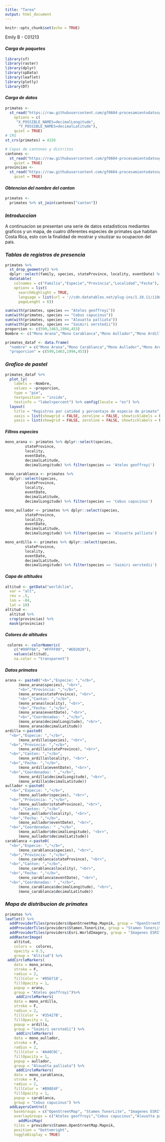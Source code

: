 ---
title: "Tarea"
output: html_document
---

```{r setup, include=FALSE}
knitr::opts_chunk$set(echo = TRUE)
```

Emily B - C01213

#### *Carga de paquetes* 
```{r message=FALSE, warning=FALSE}
library(sf)
library(raster)
library(dplyr)
library(spData)
library(leaflet)
library(plotly)
library(DT)
```
  
  
#### *Carga de datos*
```{r echo TRUE, message=FALSE, quiet= TRUE}
primates <-
  st_read("https://raw.githubusercontent.com/gf0604-procesamientodatosgeograficos/2021i-datos/main/gbif/primates-cr-registros.csv",
    options = c(
     "X_POSSIBLE_NAMES=decimalLongitude",
      "Y_POSSIBLE_NAMES=decimalLatitude"),
    quiet = TRUE)
# CRS
st_crs(primates) = 4326

# Capas de cantones y distritos
cantones <-
  st_read("https://raw.githubusercontent.com/gf0604-procesamientodatosgeograficos/2021i-datos/main/ign/delimitacion-territorial-administrativa/cr_cantones_simp_wgs84.geojson",
    quiet = TRUE)
provincias <-
  st_read("https://raw.githubusercontent.com/gf0604-procesamientodatosgeograficos/2021i-datos/main/ign/delimitacion-territorial-administrativa/cr_provincias_simp_wgs84.geojson",
    quiet = TRUE)
```
  
  
#### *Obtencion del nombre del canton*
```{r message=FALSE}
primates <-
  primates %>% st_join(cantones["canton"])
```
  
  
### *__Introduccion__*
A continuacion se presentan una serie de datos estadisticos mediantes graficos y un mapa, de cuatro diferentes especies de primates que habitan Costa Rica, esto con la finalidad de mostrar y visulizar su ocupacion del pais.
  
  
### *__Tablas de registros de presencia__*
```{r message=FALSE, warning=FALSE}
primates %>%
  st_drop_geometry() %>%
  dplyr::select(family, species, stateProvince, locality, eventDate) %>%
  datatable(
    colnames = c("Familia","Especie","Provincia","Localidad","Fecha"),
    options = list(
      searchHighlight = TRUE,
      language = list(url = '//cdn.datatables.net/plug-ins/1.10.11/i18n/Spanish.json'), 
      pageLenght = 6))
```
  
```{r message=FALSE, echo=TRUE, warning=FALSE, include=FALSE}
sum(with(primates, species == "Ateles geoffroyi"))
sum(with(primates, species == "Cebus capucinus"))
sum(with(primates, species == "Alouatta palliata"))
sum(with(primates, species == "Saimiri oerstedii"))
proporcion <- c(599,1463,1994,453) 
Nombre <- c("Mono Arana","Mono Carablanca","Mono Aullador","Mono Ardilla")
``` 

```{r message=FALSE, echo=TRUE, include=FALSE}
primates_dataf <- data.frame(
  "nombre" = c("Mono Arana","Mono Carablanca","Mono Aullador","Mono Ardilla"),
  "proporcion" = c(599,1463,1994,453))
```
  
  
### *__Grafico de pastel__* 
```{r echo=FALSE}
primates_dataf %>%
  plot_ly(
    labels = ~Nombre,
    values = ~proporcion,
    type = "pie",
    textposition = "inside",
    textinfo = "label+percent") %>% config(locale = "es") %>%
  layout(
    title = "Registros por catidad y porcentaje de especie de primate",
    xaxis = list(showgrid = FALSE, zeroline = FALSE, showticklabels = FALSE),
    yaxis = list(showgrid = FALSE, zeroline = FALSE, showticklabels = FALSE))
```
  
  
#### *Filtros especies*
```{r message=FALSE,echo=TRUE}
mono_arana <- primates %>% dplyr::select(species,
         stateProvince,
         locality,
         eventDate,
         decimalLatitude,
         decimalLongitude) %>% filter(species == 'Ateles geoffroyi')

mono_carablanca <- primates %>%
  dplyr::select(species,
         stateProvince,
         locality,
         eventDate,
         decimalLatitude,
         decimalLongitude) %>% filter(species == 'Cebus capucinus')

mono_aullador <- primates %>% dplyr::select(species,
         stateProvince,
         locality,
         eventDate,
         decimalLatitude,
         decimalLongitude) %>% filter(species == 'Alouatta palliata')

mono_ardilla <- primates %>% dplyr::select(species,
         stateProvince,
         locality,
         eventDate,
         decimalLatitude,
         decimalLongitude) %>% filter(species == 'Saimiri oerstedii')
```

#### *Capa de altitudes*
```{r message=FALSE,echo=TRUE}
altitud <- getData("worldclim",
  var = "alt",
  res = .5,
  lon = -84,
  lat = 10)
altitud <-
  altitud %>%
  crop(provincias) %>%
  mask(provincias)
```

#### *Colores de altitudes*
```{r message=FALSE,echo=TRUE}
 colores <- colorNumeric(
    c("#99FF66", "#FFFF09", "#E02020"), 
    values(altitud), 
    na.color = "transparent")
```
  
  
#### *Datos primates*
```{r message=FALSE,echo=TRUE}
arana <- paste0("<b>","Especie: ","</b>",
      (mono_arana$species), "<br>",
      "<b>","Provincia: ","</b>",
      (mono_arana$stateProvince), "<br>",
      "<b>","Canton: ","</b>",
      (mono_arana$locality), "<br>",
      "<b>","Fecha: ","</b>",
      (mono_arana$eventDate), "<br>",
      "<b>","Coordenadas: " ,"</b>",
      (mono_arana$decimalLongitude), "<br>",
      (mono_arana$decimalLatitude))
ardilla <-paste0(
  "<b>","Especie: ","</b>",
      (mono_ardilla$species), "<br>",
  "<b>","Provincia: ","</b>",
      (mono_ardilla$stateProvince), "<br>",
  "<b>","Canton: ","</b>",
      (mono_ardilla$locality), "<br>",
  "<b>","Fecha: ","</b>",
      (mono_ardilla$eventDate), "<br>",
  "<b>","Coordenadas: " ,"</b>",
      (mono_ardilla$decimalLongitude), "<br>",
      (mono_ardilla$decimalLatitude))
aullador <-paste0(
  "<b>","Especie: ","</b>",
      (mono_aullador$species), "<br>",
  "<b>","Provincia: ","</b>",
      (mono_aullador$stateProvince), "<br>",
  "<b>","Canton: ","</b>",
      (mono_aullador$locality), "<br>",
  "<b>","Fecha: ","</b>",
      (mono_aullador$eventDate), "<br>",
  "<b>","Coordenadas: " ,"</b>",
      (mono_aullador$decimalLongitude), "<br>",
      (mono_aullador$decimalLatitude))
carablanca <-paste0(
  "<b>","Especie: ","</b>",
      (mono_carablanca$species), "<br>",
  "<b>","Provincia: ","</b>",
      (mono_carablanca$stateProvince), "<br>",
  "<b>","Canton: ","</b>",
      (mono_carablanca$locality), "<br>",
  "<b>","Fecha: ","</b>",
      (mono_carablanca$eventDate), "<br>",
  "<b>","Coordenadas: " ,"</b>",
      (mono_carablanca$decimalLongitude), "<br>",
      (mono_carablanca$decimalLatitude))
```
  
  
### *__Mapa de distribucion de primates__*
```{r echo=TRUE, message=FALSE, warning=FALSE}
primates %>%
leaflet() %>%
  addProviderTiles(providers$OpenStreetMap.Mapnik, group = "OpenStreetMap") %>%
  addProviderTiles(providers$Stamen.TonerLite, group = "Stamen TonerLite") %>%
  addProviderTiles(providers$Esri.WorldImagery, group = "Imagenes ESRI") %>%
  addRasterImage(
    altitud, 
    colors =  colores, 
    opacity = 0.5,
    group = "Altitud") %>%
 addCircleMarkers(
    data = mono_arana,
    stroke = F,
    radius = 2,
    fillColor = '#056718',
    fillOpacity = 1,
    popup = arana,
    group = "Ateles geoffroyi")%>%
     addCircleMarkers(
    data = mono_ardilla,
    stroke = F,
    radius = 2,
    fillColor = '#35427B',
    fillOpacity = 1,
    popup = ardilla,
    group = "Saimiri oerstedii") %>%
     addCircleMarkers(
    data = mono_aullador,
    stroke = F,
    radius = 2,
    fillColor = '#A40C0C',
    fillOpacity = 1,
    popup = aullador,
    group = "Alouatta palliata") %>%
     addCircleMarkers(
    data = mono_carablanca,
    stroke = F,
    radius = 2,
    fillColor = '#B98E4F',
    fillOpacity = 1,
    popup = carablanca,
    group = "Cebus capucinus") %>%
  addLayersControl(
    baseGroups = c("OpenStreetMap", "Stamen TonerLite", "Imagenes ESRI"),
    overlayGroups = c("Ateles geoffroyi","Cebus capucinus","Alouatta palliata","Saimiri oerstedii", "altitud")) %>%
      addMiniMap(
    tiles = providers$Stamen.OpenStreetMap.Mapnik,
    position = "bottomright",
    toggleDisplay = TRUE)
```